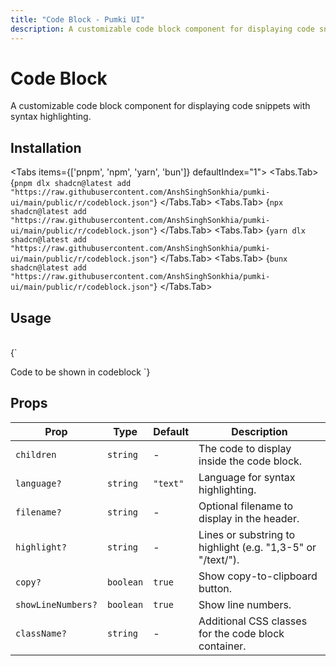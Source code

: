 ```yaml
---
title: "Code Block - Pumki UI"
description: A customizable code block component for displaying code snippets with syntax highlighting.
---
```



# Code Block

A customizable code block component for displaying code snippets with syntax highlighting.



## Installation

<Tabs items={['pnpm', 'npm', 'yarn', 'bun']} defaultIndex="1">
  <Tabs.Tab>
    <CodeBlock language="bash">
      {`pnpm dlx shadcn@latest add "https://raw.githubusercontent.com/AnshSinghSonkhia/pumki-ui/main/public/r/codeblock.json"`}
    </CodeBlock>
  </Tabs.Tab>
  <Tabs.Tab>
    <CodeBlock language="bash">
      {`npx shadcn@latest add "https://raw.githubusercontent.com/AnshSinghSonkhia/pumki-ui/main/public/r/codeblock.json"`}
    </CodeBlock>
  </Tabs.Tab>
  <Tabs.Tab>
    <CodeBlock language="bash">
      {`yarn dlx shadcn@latest add "https://raw.githubusercontent.com/AnshSinghSonkhia/pumki-ui/main/public/r/codeblock.json"`}
    </CodeBlock>
  </Tabs.Tab>
  <Tabs.Tab>
    <CodeBlock language="bash">
      {`bunx shadcn@latest add "https://raw.githubusercontent.com/AnshSinghSonkhia/pumki-ui/main/public/r/codeblock.json"`}
    </CodeBlock>
  </Tabs.Tab>
</Tabs>

## Usage

<br/>

<CodeBlock language="mdx" filename="example.mdx">
    {`
    
<CodeBlock language="mdx" filename="example.mdx">Code to be shown in codeblock</CodeBlock>
    `}
</CodeBlock>


## Props


<PumkiTableStyles />

<PumkiTable>
  <table className="pumki-table">
    <thead>
      <tr>
        <th>Prop</th>
        <th>Type</th>
        <th>Default</th>
        <th>Description</th>
      </tr>
    </thead>
    <tbody>
      <tr>
        <td><code>children</code></td>
        <td><code>string</code></td>
        <td>-</td>
        <td>The code to display inside the code block.</td>
      </tr>
      <tr>
        <td><code>language?</code></td>
        <td><code>string</code></td>
        <td><code>"text"</code></td>
        <td>Language for syntax highlighting.</td>
      </tr>
      <tr>
        <td><code>filename?</code></td>
        <td><code>string</code></td>
        <td>-</td>
        <td>Optional filename to display in the header.</td>
      </tr>
      <tr>
        <td><code>highlight?</code></td>
        <td><code>string</code></td>
        <td>-</td>
        <td>Lines or substring to highlight (e.g. "1,3-5" or "/text/").</td>
      </tr>
      <tr>
        <td><code>copy?</code></td>
        <td><code>boolean</code></td>
        <td><code>true</code></td>
        <td>Show copy-to-clipboard button.</td>
      </tr>
      <tr>
        <td><code>showLineNumbers?</code></td>
        <td><code>boolean</code></td>
        <td><code>true</code></td>
        <td>Show line numbers.</td>
      </tr>
      <tr>
        <td><code>className?</code></td>
        <td><code>string</code></td>
        <td>-</td>
        <td>Additional CSS classes for the code block container.</td>
      </tr>
    </tbody>
  </table>
</PumkiTable>